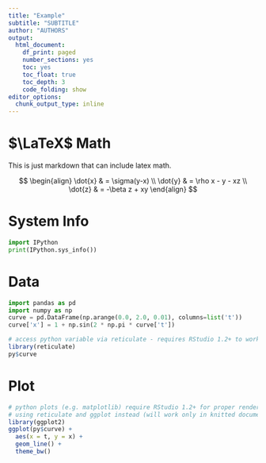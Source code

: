 ```yaml
---
title: "Example"
subtitle: "SUBTITLE"
author: "AUTHORS"
output:
  html_document: 
    df_print: paged
    number_sections: yes
    toc: yes
    toc_float: true
    toc_depth: 3
    code_folding: show
editor_options:
  chunk_output_type: inline
---
```


# $\LaTeX$ Math

This is just markdown that can include latex math.

$$
\begin{align}
\dot{x} & = \sigma(y-x) \\
\dot{y} & = \rho x - y - xz \\
\dot{z} & = -\beta z + xy
\end{align}
$$

# System Info

```python
import IPython
print(IPython.sys_info())
```

# Data

```python
import pandas as pd
import numpy as np
curve = pd.DataFrame(np.arange(0.0, 2.0, 0.01), columns=list('t'))
curve['x'] = 1 + np.sin(2 * np.pi * curve['t'])
```

```r
# access python variable via reticulate - requires RStudio 1.2+ to work interactively
library(reticulate)
py$curve
```

# Plot

```r
# python plots (e.g. matplotlib) require RStudio 1.2+ for proper rendering
# using reticulate and ggplot instead (will work only in knitted document)
library(ggplot2)
ggplot(py$curve) +
  aes(x = t, y = x) + 
  geom_line() + 
  theme_bw()
```